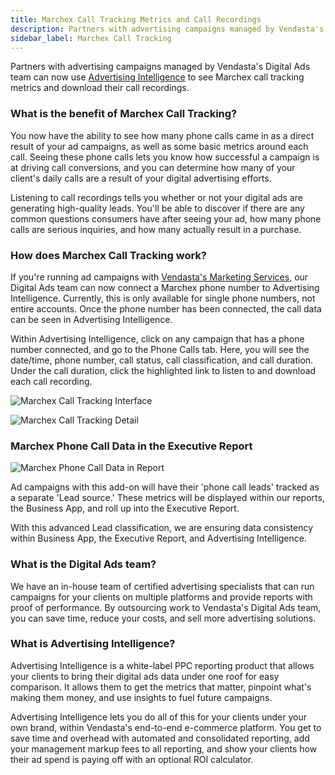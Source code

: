 ```yaml
---
title: Marchex Call Tracking Metrics and Call Recordings
description: Partners with advertising campaigns managed by Vendasta's Digital Ads team can now use Advertising Intelligence to see Marchex call tracking metrics and download their call recordings.
sidebar_label: Marchex Call Tracking
---
```


Partners with advertising campaigns managed by Vendasta's Digital Ads team can now use [Advertising Intelligence](https://www.vendasta.com/marketplace/advertising-intelligence/) to see Marchex call tracking metrics and download their call recordings.

### What is the benefit of Marchex Call Tracking?

You now have the ability to see how many phone calls came in as a direct result of your ad campaigns, as well as some basic metrics around each call. Seeing these phone calls lets you know how successful a campaign is at driving call conversions, and you can determine how many of your client's daily calls are a result of your digital advertising efforts.

Listening to call recordings tells you whether or not your digital ads are generating high-quality leads. You'll be able to discover if there are any common questions consumers have after seeing your ad, how many phone calls are serious inquiries, and how many actually result in a purchase.

### How does Marchex Call Tracking work? 

If you're running ad campaigns with [Vendasta's Marketing Services](https://www.vendasta.com/platform/digital-agency/), our Digital Ads team can now connect a Marchex phone number to Advertising Intelligence. Currently, this is only available for single phone numbers, not entire accounts. Once the phone number has been connected, the call data can be seen in Advertising Intelligence.

Within Advertising Intelligence, click on any campaign that has a phone number connected, and go to the Phone Calls tab. Here, you will see the date/time, phone number, call status, call classification, and call duration. Under the call duration, click the highlighted link to listen to and download each call recording.

![Marchex Call Tracking Interface](/img/vendasta-products/advertising-intelligence/marchex-call-tracking/marchex-call-tracking-1.jpg)

![Marchex Call Tracking Detail](/img/vendasta-products/advertising-intelligence/marchex-call-tracking/marchex-call-tracking-2.jpg)

### Marchex Phone Call Data in the Executive Report

![Marchex Phone Call Data in Report](/img/vendasta-products/advertising-intelligence/marchex-call-tracking/marchex-call-tracking-3.jpg)

Ad campaigns with this add-on will have their 'phone call leads' tracked as a separate 'Lead source.' These metrics will be displayed within our reports, the Business App, and roll up into the Executive Report.

With this advanced Lead classification, we are ensuring data consistency within Business App, the Executive Report, and Advertising Intelligence.

### What is the Digital Ads team?

We have an in-house team of certified advertising specialists that can run campaigns for your clients on multiple platforms and provide reports with proof of performance. By outsourcing work to Vendasta's Digital Ads team, you can save time, reduce your costs, and sell more advertising solutions. 

### What is Advertising Intelligence? 

Advertising Intelligence is a white-label PPC reporting product that allows your clients to bring their digital ads data under one roof for easy comparison. It allows them to get the metrics that matter, pinpoint what's making them money, and use insights to fuel future campaigns. 

Advertising Intelligence lets you do all of this for your clients under your own brand, within Vendasta's end-to-end e-commerce platform. You get to save time and overhead with automated and consolidated reporting, add your management markup fees to all reporting, and show your clients how their ad spend is paying off with an optional ROI calculator.